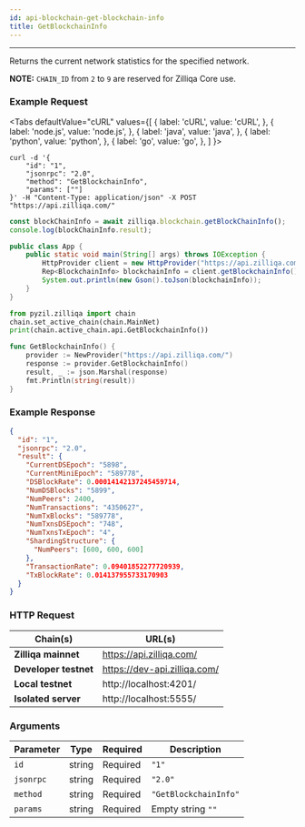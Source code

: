 ```yaml
---
id: api-blockchain-get-blockchain-info
title: GetBlockchainInfo
---
```


---
Returns the current network statistics for the specified network.

**NOTE:** `CHAIN_ID` from `2` to `9` are reserved for Zilliqa Core use.

### Example Request



<Tabs
  defaultValue="cURL"
  values={[
    { label: 'cURL', value: 'cURL', },
    { label: 'node.js', value: 'node.js', },
    { label: 'java', value: 'java', },
    { label: 'python', value: 'python', },
    { label: 'go', value: 'go', },
  ]
}>

<TabItem value="cURL">

```shell
curl -d '{
    "id": "1",
    "jsonrpc": "2.0",
    "method": "GetBlockchainInfo",
    "params": [""]
}' -H "Content-Type: application/json" -X POST "https://api.zilliqa.com/"
```
</TabItem>
<TabItem value="node.js">

```js
const blockChainInfo = await zilliqa.blockchain.getBlockChainInfo();
console.log(blockChainInfo.result);
```
</TabItem>
<TabItem value="java">

```java
public class App {
    public static void main(String[] args) throws IOException {
        HttpProvider client = new HttpProvider("https://api.zilliqa.com/");
        Rep<BlockchainInfo> blockchainInfo = client.getBlockchainInfo();
        System.out.println(new Gson().toJson(blockchainInfo));
    }
}
```
</TabItem>
<TabItem value="python">

```python
from pyzil.zilliqa import chain
chain.set_active_chain(chain.MainNet)
print(chain.active_chain.api.GetBlockchainInfo())
```
</TabItem>

<TabItem value="go">

```go
func GetBlockchainInfo() {
	provider := NewProvider("https://api.zilliqa.com/")
	response := provider.GetBlockchainInfo()
	result, _ := json.Marshal(response)
	fmt.Println(string(result))
}
```
</TabItem>
</Tabs>


### Example Response


```json
{
  "id": "1",
  "jsonrpc": "2.0",
  "result": {
    "CurrentDSEpoch": "5898",
    "CurrentMiniEpoch": "589778",
    "DSBlockRate": 0.00014142137245459714,
    "NumDSBlocks": "5899",
    "NumPeers": 2400,
    "NumTransactions": "4350627",
    "NumTxBlocks": "589778",
    "NumTxnsDSEpoch": "748",
    "NumTxnsTxEpoch": "4",
    "ShardingStructure": {
      "NumPeers": [600, 600, 600]
    },
    "TransactionRate": 0.09401852277720939,
    "TxBlockRate": 0.014137955733170903
  }
}
```

### HTTP Request

| Chain(s)              | URL(s)                       |
| --------------------- | ---------------------------- |
| **Zilliqa mainnet**   | https://api.zilliqa.com/     |
| **Developer testnet** | https://dev-api.zilliqa.com/ |
| **Local testnet**     | http://localhost:4201/       |
| **Isolated server**   | http://localhost:5555/       |

### Arguments

| Parameter | Type   | Required | Description           |
| --------- | ------ | -------- | --------------------- |
| `id`      | string | Required | `"1"`                 |
| `jsonrpc` | string | Required | `"2.0"`               |
| `method`  | string | Required | `"GetBlockchainInfo"` |
| `params`  | string | Required | Empty string `""`     |